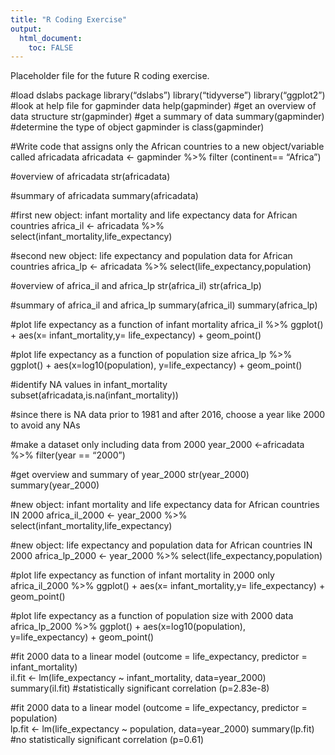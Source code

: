 ```yaml
---
title: "R Coding Exercise"
output:
  html_document:
    toc: FALSE
---
```


Placeholder file for the future R coding exercise.

#load dslabs package
library("dslabs")
library("tidyverse")
library("ggplot2")
#look at help file for gapminder data
help(gapminder)
#get an overview of data structure
str(gapminder)
#get a summary of data
summary(gapminder)
#determine the type of object gapminder is
class(gapminder)

#Write code that assigns only the African countries to a new object/variable called africadata
africadata <- gapminder %>% filter (continent== "Africa")

#overview of africadata 
str(africadata)

#summary of africadata 
summary(africadata)

#first new object: infant mortality and life expectancy data for African countries
africa_il <- 
africadata %>% 
select(infant_mortality,life_expectancy)

#second new object: life expectancy and population data for African countries
africa_lp <- 
africadata %>%
select(life_expectancy,population)

#overview of africa_il and africa_lp 
str(africa_il)
str(africa_lp)

#summary of africa_il and africa_lp 
summary(africa_il)
summary(africa_lp)

#plot life expectancy as a function of infant mortality
africa_il %>%
ggplot() + aes(x= infant_mortality,y= life_expectancy) + geom_point()

#plot life expectancy as a function of population size
africa_lp %>%
ggplot() + aes(x=log10(population), y=life_expectancy) + geom_point() 

#identify NA values in infant_mortality 
subset(africadata,is.na(infant_mortality)) 

#since there is NA data prior to 1981 and after 2016, choose a year like 2000 to avoid any NAs

#make a dataset only including data from 2000 
year_2000 <-africadata %>% filter(year == "2000")

#get overview and summary of year_2000 
str(year_2000)
summary(year_2000)

#new object: infant mortality and life expectancy data for African countries IN 2000
africa_il_2000 <- 
year_2000 %>% 
select(infant_mortality,life_expectancy)

#new object: life expectancy and population data for African countries IN 2000
africa_lp_2000 <- 
year_2000 %>%
select(life_expectancy,population)

#plot life expectancy as function of infant mortality in 2000 only
africa_il_2000 %>% 
ggplot() + aes(x= infant_mortality,y= life_expectancy) + geom_point()

#plot life expectancy as a function of population size with 2000 data
africa_lp_2000 %>%
ggplot() + aes(x=log10(population), y=life_expectancy) + geom_point() 

#fit 2000 data to a linear model (outcome = life_expectancy, predictor = infant_mortality)  
il.fit <- lm(life_expectancy ~ infant_mortality, data=year_2000)
summary(il.fit) 
#statistically significant correlation (p=2.83e-8)

#fit 2000 data to a linear model (outcome = life_expectancy, predictor = population)  
lp.fit <- lm(life_expectancy ~ population, data=year_2000)
summary(lp.fit) 
#no statistically significant correlation (p=0.61)

